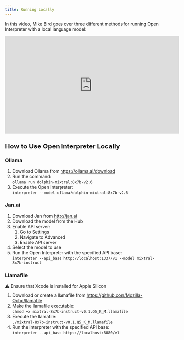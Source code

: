 ---
title: Running Locally
---

In this video, Mike Bird goes over three different methods for running Open Interpreter with a local language model:

<iframe width="560" height="315" src="https://www.youtube.com/embed/CEs51hGWuGU?si=cN7f6QhfT4edfG5H" title="YouTube video player" frameborder="0" allow="accelerometer; autoplay; clipboard-write; encrypted-media; gyroscope; picture-in-picture; web-share" allowfullscreen></iframe>

## How to Use Open Interpreter Locally

### Ollama

1. Download Ollama from https://ollama.ai/download
2. Run the command:  
`ollama run dolphin-mixtral:8x7b-v2.6`
3. Execute the Open Interpreter:  
`interpreter --model ollama/dolphin-mixtral:8x7b-v2.6`

### Jan.ai

1. Download Jan from http://jan.ai
2. Download the model from the Hub
3. Enable API server:
   1. Go to Settings
   2. Navigate to Advanced
   3. Enable API server
4. Select the model to use
5. Run the Open Interpreter with the specified API base:  
`interpreter --api_base http://localhost:1337/v1 --model mixtral-8x7b-instruct`

### Llamafile

⚠ Ensure that Xcode is installed for Apple Silicon

1. Download or create a llamafile from https://github.com/Mozilla-Ocho/llamafile
2. Make the llamafile executable:  
`chmod +x mixtral-8x7b-instruct-v0.1.Q5_K_M.llamafile`
3. Execute the llamafile:  
`./mixtral-8x7b-instruct-v0.1.Q5_K_M.llamafile`
4. Run the interpreter with the specified API base:  
`interpreter --api_base https://localhost:8080/v1`